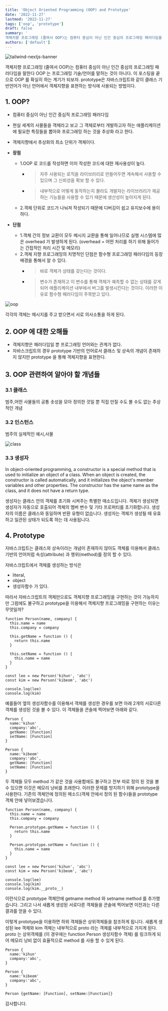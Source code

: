 ```yaml
---
title: 'Object Oriented Programming (OOP) and Prototype'
date: '2022-11-27'
lastmod: '2022-11-27'
tags: ['oop', 'prototype']
draft: false
summary: '
객체지향 프로그래밍 (줄여서 OOP)는 컴퓨터 중심이 아닌 인간 중심의 프로그래밍 패러다임을 말한다 OOP 는 프로그래밍 기술/언어를 말하는 것이 아니다. 이 포스팅을 끝으로 OOP 를 확실히 하는 계기가 되보자. prototype은 자바스크립트와 같이 클래스 기반언어가 아닌 언어에서 객체지향을 표현하는 방식에 사용되는 방법이다.'
authors: ['default']
---
```


![tailwind-nextjs-banner](/static/oop-prototype/cover.jpg)

객체지향 프로그래밍 (줄여서 OOP)는 컴퓨터 중심이 아닌 인간 중심의 프로그래밍 패러다임을 말한다 OOP 는 프로그래밍 기술/언어를 말하는 것이 아니다. 이 포스팅을 끝으로 OOP 를 확실히 하는 계기가 되보자.
prototype은 자바스크립트와 같이 클래스 기반언어가 아닌 언어에서 객체지향을 표현하는 방식에 사용되는 방법이다.

## 1. OOP?

- 컴퓨터 중심이 아닌 인간 중심적 프로그래밍 패러다임
- 현실 세계의 사물들을 객체라고 보고 그 객체로부터 개발하고자 하는 애플리케이션에 필요한 특징들을 뽑아와 프로그래밍 하는 것을 추상화 라고 한다.
- 객체지향에서 추상화의 최소 단위가 객체이다.

- **장점**

  - 1.OOP 로 코드를 작성하면 이미 작성한 코드에 대한 재사용성이 높다.
    - > 자주 사용되는 로직을 라이브러리로 만들어두면 계속해서 사용할 수 있으며 그 신뢰성을 확보 할 수 있다.
    - > 내부적으로 어떻게 동작하는지 몰라도 개발자는 라이브러리가 제공하는 기능들을 사용할 수 있기 때문에 생산성이 높아지게 된다.
  - 2.객체 단위로 코드가 나눠져 작성되기 때문에 디버깅이 쉽고 유지보수에 용이하다.

- **단점**
  - 1.객체 간의 정보 교환이 모두 메시지 교환을 통해 일어나므로 실행 시스템에 많은 overhead 가 발생하게 된다. (overhead = 어떤 처리를 하기 위해 들어가는 간접적인 처리 시간 및 메모리)
  - 2.객체 지향 프로그래밍의 치명적인 단점은 함수형 프로그래밍 패러다임의 등장 배경을 통해서 알 수 있다.
    - > 바로 객체가 상태를 갖는다는 것이다.
    - > 변수가 존재하고 이 변수를 통해 객체가 예측할 수 없는 상태를 갖게 되어 애플리케이션 내부에서 버그를 발생시킨다는 것이다. 이러한 이유로 함수형 패러다임이 주목받고 있다.

![oop](/static/oop-prototype/oop.png)

각각의 객체는 메시지를 주고 받으면서 서로 의사소통을 하게 된다.

## 2. OOP 에 대한 오해들

- 객체지향은 패러다임일 뿐 프로그래밍 언어와는 관계가 없다.
- 자바스크립트의 경우 prototype 기반의 언어로서 클래스 및 상속의 개념이 존재하지 않지만 prototype 을 통해 객체지향을 표현한다.

## 3. OOP 관련하여 알아야 할 개념들

### 3.1 클래스

범주,어떤 사물들의 공통 솟성을 모아 정의한 것일 뿐 직접 만질 수도 볼 수도 없는 추상적인 개념

### 3.2 인스턴스

범주의 실제적인 예시,사물

![class](/static/oop-prototype/class.png)

### 3.3 생성자

In object-oriented programming, a constructor is a special method that is used to initialize an object of a class. When an object is created, the constructor is called automatically, and it initializes the object's member variables and other properties. The constructor has the same name as the class, and it does not have a return type.

생성자는 클래스 안의 객체를 초기화 시켜주는 특별한 매소드입니다. 객체가 생성되면 생성자가 자동으로 호출되어 객체의 멤버 변수 및 기타 프로퍼티를 초기화합니다. 생성자의 이름은 클래스와 동일하며 반환 유형이 없습니다. 생성자는 객체가 생성될 때 유효하고 일관된 상태가 되도록 하는 데 사용됩니다.

## 4. Prototype

자바스크립트는 클래스와 상속이라는 개념이 존재하지 않아도 객체를 이용해서 클래스 기반의 언어처럼 속성(attribute) 과 행위(method)를 정의 할 수 있다.

자바스크립트에서 객체를 생성하는 방식은

- literal,
- object
- 생성자함수
  가 있다.

따라서 자바스크립트의 객체만으로도 객체지향 프로그래밍을 구현하는 것이 가능하지만 그럼에도 불구하고 prototype을 이용해서 객체지향 프로그래밍을 구현하는 이유는 무엇일까?

```tsx
function Person(name, company) {
  this.name = name
  this.company = company

  this.getName = function () {
    return this.name
  }

  this.setName = function () {
    this.name = name
  }
}

const lee = new Person('kihun', 'abc')
const kim = new Person('kibeom', 'abc')

console.log(lee)
console.log(kim)
```

예를들어 옆의 생성자함수를 이용해서 객체를 생성한 경우를 보면 아래 2개의 서로다른 객체를 생성된 것을 볼 수 있다. 이 객체들을 콘솔에 찍어보면 아래와 같다.

```tsx
Person {
  name:'kihun'
  company:'abc',
  getName: [Function]
  setName: [Function]
}

Person {
  name:'kibeom'
  company:'abc',
  getName: [Function]
  setName: [Function]
}
```

두 객체들 모두 method 가 같은 것을 사용함에도 불구하고 전부 따로 정의 된 것을 볼 수 있으면 이것은 메모리 낭비를 초래한다. 이러한 문제를 방지하기 위해 prototype을 사용한다. 기존의 객체안에 정의된 메소드(객체 안에서 정의 된 함수)들을 prototype 객체 안에 넣어보겠습니다.

```tsx
function Person(name, company) {
  this.name = name
  this.company = company

  Person.prototype.getName = function () {
    return this.name
  }

  Person.prototype.setName = function () {
    this.name = name
  }
}

const lee = new Person('kihun', 'abc')
const kim = new Person('kibeom', 'abc')

console.log(lee)
console.log(kim)
console.log(kim.__proto__)
```

이런식으로 prototype 객체안에 getname method 와 setname method 를 추가했습니다.
그리고 나서 새롭게 생성된 서로다른 객체들을 콘솔에 찍어보면 이전과는 다른 결과를 얻을 수 있다.

이렇게 prototype을 이용하면 하위 객체들은 상위객체들을 참조하게 됩니다.
새롭게 생성된 lee 객체와 kim 객체는 내부적으로 proto 라는 객체를 내부적으로 가지게 된다.
proto 는 상위객체를 (이 경우에는 function Person 생성자함수 객체) 를 링크하게 되어 메모리 낭비 없이 효율적으로 method 를 사용 할 수 있게 된다.

```tsx
Person {
  name:'kihun'
  company:'abc',
}

Person {
  name:'kibeom'
  company:'abc',
}

Person {getName: [Function], setName:[Function]}
```

감사합니다.
